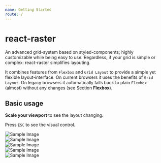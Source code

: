 ```yaml
---
name: Getting Started
route: /
---
```



# react-raster

An advanced grid-system based on styled-components; highly customizable while being easy to use.
Regardless, if your grid is simple or complex: react-raster simplifies layouting.

It combines features from `Flexbox` and `Grid Layout` to provide a simple yet flexible layout-interface.
On current browsers it uses the benefits of `Grid Layout`. On legacy browsers it automatically falls back to plain `Flexbox` (almost) without any changes (see Section **Flexbox**).

## Basic usage

**Scale your viewport** to see the layout changing.

Press `ESC` to see the visual control.

<Playground>
    <Grid 
      left={'3vw'}
      right={'3vw'}
      top={'1rem'}
      bottom={'2rem'}
      gutterX={'1.5vw'}
      gutterY={'10px'}
      colspan={12}
      alignX={'right'}
      alignY={'top'}
      control
      style={`background-image: linear-gradient(lightblue, coral);`}
    >
        <Box
          top={1}
          cols={[3,3,3,6]}
          style={`
            background: pink;
            img { width: 100%; display: block; }
          `}
        >
            <div className='image-wrapper'>
              <img src={image1} alt="Sample Image" />
            </div>
        </Box>
        <Box
          top={1}
          cols={[3,3,3,6]}
          style={`
            background: pink;
            align-self: end;
            img { width: 100%; display: block; }
          `}
        >
          <div className='image-wrapper'>
            <img src={image2} alt="Sample Image" />
          </div>
        </Box>
        <Box
          top={1}
          left={[2,2,2,0]}
          cols={4}
          style={`
            background: pink;
            img { width: 100%; display: block; }
          `}
        >
          <div className='image-wrapper'>
            <img src={image3} alt="Sample Image" />
          </div>
        </Box>
        <Box
          cols={[12, 12, 12, 8]}
          left={0}
          top={1}
          alignY='center'
          style={`
            background-image: linear-gradient(lightblue, yellow);
          `}
        >
          <Box
            cols={[5, 5, 5, 9]}
            style={`
              background: yellow;
              img { width: 100%; display: block; }
            `}
          >
            <div className='image-wrapper'>
              <img src={image4} alt="Sample Image" />
            </div>
          </Box>
          <Box
            cols={[5, 5, 5, 9]}
            left={2}
            style={`
              background: yellow;
              img { width: 100%; display: block; }
            `}
          >
            <div className='image-wrapper'>
              <img src={image5} alt="Sample Image" />
            </div>
          </Box>
        </Box>
    </Grid>

</Playground>
